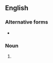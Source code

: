 {{also|pärlors}}

==English==

===Alternative forms===
* {{l|en|parlours}}

===Noun===
{{head|en|noun form}}
# {{plural of|parlor|lang=en}}